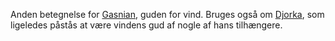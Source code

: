 {{title:Vindens Herre}}
{{author:Laura Holmegaard}}
{{timestamp:2010-01-08T08:12:37Z}}
{{copyright:Vindens Herre}}
Anden betegnelse for [[Gasnian]], guden for vind. Bruges også om [[Djorka]], som ligeledes påstås at være vindens gud af nogle af hans tilhængere.